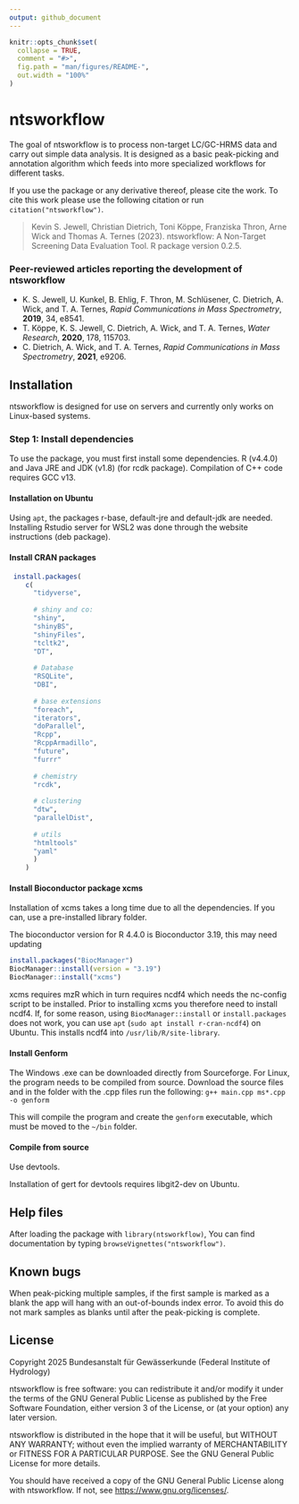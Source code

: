 ```yaml
---
output: github_document
---
```


<!-- README.md is generated from README.Rmd. Please edit that file -->

```r
knitr::opts_chunk$set(
  collapse = TRUE,
  comment = "#>",
  fig.path = "man/figures/README-",
  out.width = "100%"
)
```

# ntsworkflow

The goal of ntsworkflow is to process non-target LC/GC-HRMS data and carry out simple data analysis. It is designed as a basic peak-picking and annotation algorithm which feeds into more specialized workflows for different tasks.

If you use the package or any derivative thereof, please cite the work.
To cite this work please use the following citation or run `citation("ntsworkflow")`.

> Kevin S. Jewell, Christian Dietrich, Toni Köppe, Franziska Thron, Arne Wick and Thomas A. Ternes (2023). 
> ntsworkflow: A Non-Target Screening Data Evaluation Tool. R package version 0.2.5.

### Peer-reviewed articles reporting the development of ntsworkflow

* K. S. Jewell, U. Kunkel, B. Ehlig, F. Thron, M. Schlüsener, C. Dietrich, A. Wick, and T. A. Ternes, *Rapid Communications in Mass Spectrometry*, **2019**, 34, e8541.
* T. Köppe, K. S. Jewell, C. Dietrich, A. Wick, and T. A. Ternes, *Water Research*, **2020**, 178, 115703.
* C. Dietrich, A. Wick, and T. A. Ternes, *Rapid Communications in Mass Spectrometry*, **2021**, e9206.

## Installation

ntsworkflow is designed for use on servers and currently only works on Linux-based systems. 

### Step 1: Install dependencies
To use the package, you must first install some dependencies. R (v4.4.0) and Java JRE and JDK (v1.8) (for rcdk package). Compilation of C++ code requires GCC v13. 

#### Installation on Ubuntu
Using `apt`, the packages r-base, default-jre and default-jdk are needed. Installing Rstudio server for WSL2 was done through the website instructions (deb package).


#### Install CRAN packages

``` r
 install.packages(
    c(
      "tidyverse", 
      
      # shiny and co:
      "shiny",  
      "shinyBS",  
      "shinyFiles", 
      "tcltk2",  
      "DT",  
      
      # Database
      "RSQLite",  
      "DBI",  
      
      # base extensions
      "foreach",  
      "iterators", 
      "doParallel", 
      "Rcpp", 
      "RcppArmadillo",
      "future",
      "furrr"
      
      # chemistry
      "rcdk",  
     
      # clustering
      "dtw", 
      "parallelDist",
      
      # utils
      "htmltools" 
      "yaml"  
      )
    )
```

#### Install Bioconductor package xcms

Installation of xcms takes a long time due to all the dependencies. If you can, use a pre-installed library folder.

The bioconductor version for R 4.4.0 is Bioconductor 3.19, this may need updating
```r
install.packages("BiocManager")
BiocManager::install(version = "3.19")
BiocManager::install("xcms")  
```

xcms requires mzR which in turn requires ncdf4 which needs the nc-config script to be installed. Prior to installing xcms you therefore need to install ncdf4. If, for some reason, using `BiocManager::install` or `install.packages` does not work, you can use `apt` (`sudo apt install r-cran-ncdf4`) on Ubuntu. This installs ncdf4 into `/usr/lib/R/site-library`.

#### Install Genform
The Windows .exe can be downloaded directly from Sourceforge. For Linux, the program needs to be compiled from source. Download the source files and in the folder with the .cpp files run the following:
`g++ main.cpp ms*.cpp -o genform`

This will compile the program and create the `genform` executable, which must be moved to the `~/bin` folder.

#### Compile from source
Use devtools.

Installation of gert for devtools requires libgit2-dev on Ubuntu.

## Help files
After loading the package with `library(ntsworkflow)`, You can find documentation by typing `browseVignettes("ntsworkflow")`. 

## Known bugs

When peak-picking multiple samples, if the first sample is marked as a blank the app will hang with an out-of-bounds index error. To avoid this do not mark samples as blanks until after the peak-picking is complete.

## License

Copyright 2025 Bundesanstalt für Gewässerkunde (Federal Institute of Hydrology)

ntsworkflow is free software: you can redistribute it and/or modify it under the 
terms of the GNU General Public License as published by the Free Software 
Foundation, either version 3 of the License, or (at your option) any 
later version.

ntsworkflow is distributed in the hope that it will be useful, but WITHOUT ANY 
WARRANTY; without even the implied warranty of MERCHANTABILITY or FITNESS 
FOR A PARTICULAR PURPOSE. See the GNU General Public License for more details.

You should have received a copy of the GNU General Public License along 
with ntsworkflow. If not, see <https://www.gnu.org/licenses/>.
